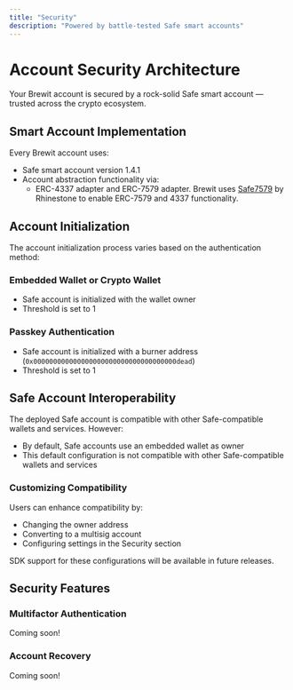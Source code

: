```yaml
---
title: "Security"
description: "Powered by battle-tested Safe smart accounts"
---
```


# Account Security Architecture

Your Brewit account is secured by a rock-solid Safe smart account — trusted across the crypto ecosystem.

## Smart Account Implementation

Every Brewit account uses:
- Safe smart account version 1.4.1
- Account abstraction functionality via:
  - ERC-4337 adapter and ERC-7579 adapter. Brewit uses [Safe7579](https://github.com/rhinestonewtf/safe7579) by Rhinestone to enable ERC-7579 and 4337 functionality.

## Account Initialization

The account initialization process varies based on the authentication method:

### Embedded Wallet or Crypto Wallet
- Safe account is initialized with the wallet owner
- Threshold is set to 1

### Passkey Authentication
- Safe account is initialized with a burner address (`0x000000000000000000000000000000000000dead`)
- Threshold is set to 1

## Safe Account Interoperability

The deployed Safe account is compatible with other Safe-compatible wallets and services. However:

- By default, Safe accounts use an embedded wallet as owner
- This default configuration is not compatible with other Safe-compatible wallets and services

### Customizing Compatibility

Users can enhance compatibility by:
- Changing the owner address
- Converting to a multisig account
- Configuring settings in the Security section

<Note>
SDK support for these configurations will be available in future releases.
</Note>

## Security Features

### Multifactor Authentication

Coming soon!

### Account Recovery

Coming soon!

